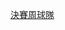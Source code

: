 {{Navbox
|name=2014年國際足協世界盃決賽周球隊
|title=[[2014年國際足協世界盃]]決賽周球隊
|state={{{state<includeonly>|autocollapse</includeonly>}}}
|tracking = <includeonly>no</includeonly>
|bodyclass=hlist

|group1=冠軍
|list1= '''[[德國國家足球隊|德國]]'''

|group2= 亞軍
|list2=[[阿根廷國家足球隊|阿根廷]]

|group3= 季軍
|list3=[[荷蘭國家足球隊|荷蘭]]

|group4= 殿軍
|list4=[[巴西國家足球隊|巴西]]

|group5= 半準決賽出局
|list5=
*[[比利時國家足球隊|比利時]]
*[[哥倫比亞國家足球隊|哥倫比亞]]
*[[哥斯達黎加國家足球隊|哥斯達黎加]]
*[[法國國家足球隊|法國]]

|group6= 十六強出局
|list6=
*[[阿爾及利亞國家足球隊|阿爾及利亞]]
*[[智利國家足球隊|智利]]
*[[希臘國家足球隊|希臘]]
*[[墨西哥國家足球隊|墨西哥]]
*[[尼日利亞國家足球隊|尼日利亞]]
*[[瑞士國家足球隊|瑞士]]
*[[美國國家足球隊|美國]]
*[[烏拉圭國家足球隊|烏拉圭]]

|group7= 分組賽出局
|list7=
{{Navbox|subgroup
  | group1 = A組
  | list1 =
*[[喀麥隆國家足球隊|喀麥隆]]
*[[克羅地亞國家足球隊|克羅地亞]]

  | group2 = B組
  | list2  =
*[[澳洲國家足球隊|澳洲]]
*[[西班牙國家足球隊|西班牙]]

  | group3 = C組
  | list3  =
*[[科特迪瓦國家足球隊|科特迪瓦]]
*[[日本國家足球隊|日本]]

  | group4 = D組
  | list4  =
*[[英格蘭足球代表隊|英格蘭]]
*[[意大利國家足球隊|意大利]]

  | group5 = E組
  | list5  =
*[[厄瓜多爾國家足球隊|厄瓜多爾]]
*[[洪都拉斯國家足球隊|洪都拉斯]]

  | group6 = F組
  | list6  =
*[[波斯尼亞和黑塞哥維那國家足球隊|波斯尼亞]]
*[[伊朗國家足球隊|伊朗]]

  | group7 = G組
  | list7  =
*[[加納國家足球隊|加納]]
*[[葡萄牙國家足球隊|葡萄牙]]

  | group8 = H組
  | list8  =
*[[俄羅斯國家足球隊|俄羅斯]]
*[[韓國國家足球隊|南韓]]
}}
|below=
*[[Template:1930年國際足協世界盃決賽周球隊|1930]]
*[[Template:1934年國際足協世界盃決賽周球隊|1934]]
*[[Template:1938年國際足協世界盃決賽周球隊|1938]]
*[[Template:1950年國際足協世界盃決賽周球隊|1950]]
*[[Template:1954年國際足協世界盃決賽周球隊|1954]]
*[[Template:1958年國際足協世界盃決賽周球隊|1958]]
*[[Template:1962年國際足協世界盃決賽周球隊|1962]]
*[[Template:1966年國際足協世界盃決賽周球隊|1966]]
*[[Template:1970年國際足協世界盃決賽周球隊|1970]]
*[[Template:1974年國際足協世界盃決賽周球隊|1974]]
*[[Template:1978年國際足協世界盃決賽周球隊|1978]]
*[[Template:1982年國際足協世界盃決賽周球隊|1982]]
*[[Template:1986年國際足協世界盃決賽周球隊|1986]]
*[[Template:1990年國際足協世界盃決賽周球隊|1990]]
*[[Template:1994年國際足協世界盃決賽周球隊|1994]]
*[[Template:1998年國際足協世界盃決賽周球隊|1998]]
*[[Template:2002年國際足協世界盃決賽周球隊|2002]]
*[[Template:2006年國際足協世界盃決賽周球隊|2006]]
*[[Template:2010年國際足協世界盃決賽周球隊|2010]]
*[[Template:2014年國際足協世界盃決賽周球隊|2014]]
*[[Template:2018年國際足協世界盃決賽周球隊|2018]]
}}<noinclude>
{{collapsible option}}
[[Category:2014年國際足協世界盃模板|決賽周球隊]]
</noinclude>